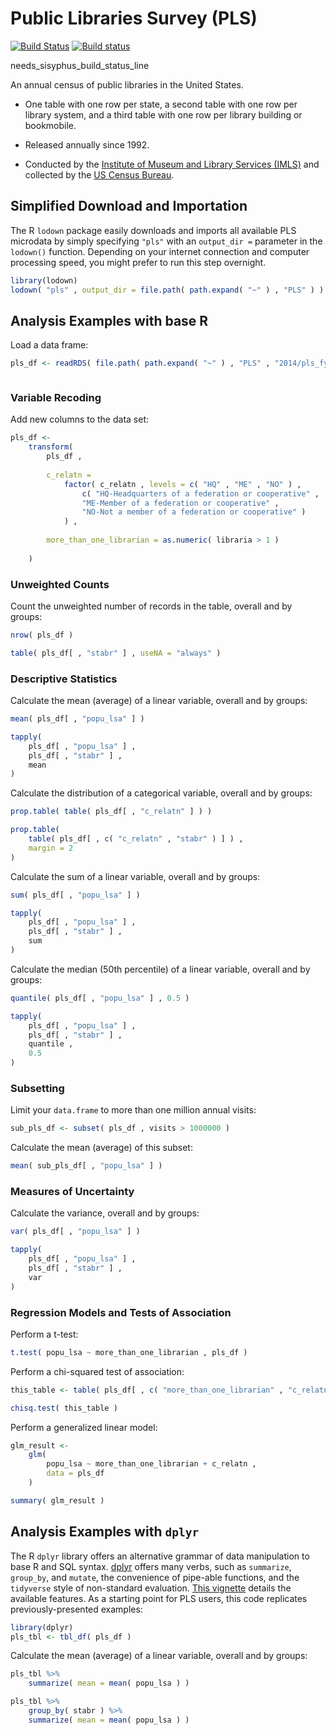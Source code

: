 # Public Libraries Survey (PLS) {-}

[![Build Status](https://travis-ci.org/asdfree/pls.svg?branch=master)](https://travis-ci.org/asdfree/pls) [![Build status](https://ci.appveyor.com/api/projects/status/github/asdfree/pls?svg=TRUE)](https://ci.appveyor.com/project/ajdamico/pls)

needs_sisyphus_build_status_line

An annual census of public libraries in the United States.

* One table with one row per state, a second table with one row per library system, and a third table with one row per library building or bookmobile.

* Released annually since 1992.

* Conducted by the [Institute of Museum and Library Services (IMLS)](https://www.imls.gov/) and collected by the [US Census Bureau](http://www.census.gov/).

## Simplified Download and Importation {-}

The R `lodown` package easily downloads and imports all available PLS microdata by simply specifying `"pls"` with an `output_dir =` parameter in the `lodown()` function. Depending on your internet connection and computer processing speed, you might prefer to run this step overnight.

```r
library(lodown)
lodown( "pls" , output_dir = file.path( path.expand( "~" ) , "PLS" ) )
```

## Analysis Examples with base R {-}

Load a data frame:

```r
pls_df <- readRDS( file.path( path.expand( "~" ) , "PLS" , "2014/pls_fy_ae_puplda.rds" ) )
```

```r

```

### Variable Recoding {-}

Add new columns to the data set:
```r
pls_df <- 
	transform( 
		pls_df , 
		
		c_relatn = 
			factor( c_relatn , levels = c( "HQ" , "ME" , "NO" ) ,
				c( "HQ-Headquarters of a federation or cooperative" ,
				"ME-Member of a federation or cooperative" ,
				"NO-Not a member of a federation or cooperative" )
			) ,
			
		more_than_one_librarian = as.numeric( libraria > 1 )
				
	)	
```

### Unweighted Counts {-}

Count the unweighted number of records in the table, overall and by groups:
```r
nrow( pls_df )

table( pls_df[ , "stabr" ] , useNA = "always" )
```

### Descriptive Statistics {-}

Calculate the mean (average) of a linear variable, overall and by groups:
```r
mean( pls_df[ , "popu_lsa" ] )

tapply(
	pls_df[ , "popu_lsa" ] ,
	pls_df[ , "stabr" ] ,
	mean 
)
```

Calculate the distribution of a categorical variable, overall and by groups:
```r
prop.table( table( pls_df[ , "c_relatn" ] ) )

prop.table(
	table( pls_df[ , c( "c_relatn" , "stabr" ) ] ) ,
	margin = 2
)
```

Calculate the sum of a linear variable, overall and by groups:
```r
sum( pls_df[ , "popu_lsa" ] )

tapply(
	pls_df[ , "popu_lsa" ] ,
	pls_df[ , "stabr" ] ,
	sum 
)
```

Calculate the median (50th percentile) of a linear variable, overall and by groups:
```r
quantile( pls_df[ , "popu_lsa" ] , 0.5 )

tapply(
	pls_df[ , "popu_lsa" ] ,
	pls_df[ , "stabr" ] ,
	quantile ,
	0.5 
)
```

### Subsetting {-}

Limit your `data.frame` to more than one million annual visits:
```r
sub_pls_df <- subset( pls_df , visits > 1000000 )
```
Calculate the mean (average) of this subset:
```r
mean( sub_pls_df[ , "popu_lsa" ] )
```

### Measures of Uncertainty {-}

Calculate the variance, overall and by groups:
```r
var( pls_df[ , "popu_lsa" ] )

tapply(
	pls_df[ , "popu_lsa" ] ,
	pls_df[ , "stabr" ] ,
	var 
)
```

### Regression Models and Tests of Association {-}

Perform a t-test:
```r
t.test( popu_lsa ~ more_than_one_librarian , pls_df )
```

Perform a chi-squared test of association:
```r
this_table <- table( pls_df[ , c( "more_than_one_librarian" , "c_relatn" ) ] )

chisq.test( this_table )
```

Perform a generalized linear model:
```r
glm_result <- 
	glm( 
		popu_lsa ~ more_than_one_librarian + c_relatn , 
		data = pls_df
	)

summary( glm_result )
```

## Analysis Examples with `dplyr` {-}

The R `dplyr` library offers an alternative grammar of data manipulation to base R and SQL syntax. [dplyr](https://github.com/tidyverse/dplyr/) offers many verbs, such as `summarize`, `group_by`, and `mutate`, the convenience of pipe-able functions, and the `tidyverse` style of non-standard evaluation. [This vignette](https://cran.r-project.org/web/packages/dplyr/vignettes/dplyr.html) details the available features. As a starting point for PLS users, this code replicates previously-presented examples:

```r
library(dplyr)
pls_tbl <- tbl_df( pls_df )
```
Calculate the mean (average) of a linear variable, overall and by groups:
```r
pls_tbl %>%
	summarize( mean = mean( popu_lsa ) )

pls_tbl %>%
	group_by( stabr ) %>%
	summarize( mean = mean( popu_lsa ) )
```


